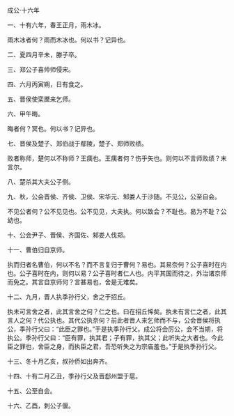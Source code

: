 

成公·十六年

一、十有六年，春王正月，雨木冰。

雨木冰者何？雨而木冰也。何以书？记异也。

二、夏四月辛未，滕子卒。

三、郑公子喜帅师侵宋。

四、六月丙寅朔，日有食之。

五、晋侯使栾黡来乞师。

六、甲午晦。

晦者何？冥也。何以书？记异也。

七、晋侯及楚子、郑伯战于鄢陵，楚子、郑师败绩。

败者称师，楚何以不称师？王痍也。王痍者何？伤乎矢也。则何以不言师败绩？末言尔。

八、楚杀其大夫公子侧。

九、秋，公会晋侯、齐侯、卫侯、宋华元、邾娄人于沙随。不见公，公至自会。

不见公者何？公不见见也。公不见见，大夫执。何以致会？不耻也。曷为不耻？公幼也。

十、公会尹子、晋侯、齐国佐、邾娄人伐郑。

十一、曹伯归自京师。

执而归者名曹伯，何以不名？而不言复归于曹何？易也。其易奈何？公子喜时在内也。公子喜时在内，则何以易？公子喜时者仁人也。内平其国而待之，外治诸京师而免之。其言自京师何？言甚易也，舍是无难矣。

十二、九月，晋人执季孙行父，舍之于招丘。

执未可言舍之者，此其言舍之何？仁之也。曰在招丘悕矣。执未有言仁之者，此其言人之何？代公执也。其代公执奈何？前此者晋人来乞师而不与，公会晋侯将执公，季孙行父曰：“此臣之罪也。”于是执季孙行父。成公将会厉公，会不当期，将执公。季孙行父曰：“臣有罪，执其君；子有罪，执其父；此听失之大者也。今此臣之罪也，舍臣之身，而执臣之君，吾恐听失之为宗庙羞也。”于是执季孙行父。

十三、冬十月乙亥，叔孙侨如出奔齐。

十四、十有二月乙丑，季孙行父及晋郄州盟于扈。

十五、公至自会。

十六、乙酉，刺公子偃。

